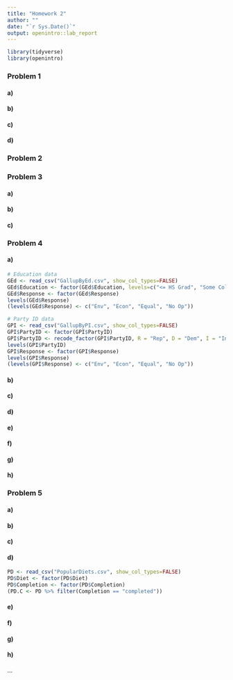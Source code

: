 ```yaml
---
title: "Homework 2"
author: ""
date: "`r Sys.Date()`"
output: openintro::lab_report
---
```


```r
library(tidyverse)
library(openintro)
```

### Problem 1
#### a)


#### b)


#### c)


#### d)


### Problem 2


### Problem 3
#### a)


#### b)


#### c)


### Problem 4

#### a)
```r
# Education data
GEd <- read_csv("GallupByEd.csv", show_col_types=FALSE)
GEd$Education <- factor(GEd$Education, levels=c("<= HS Grad", "Some College", "College Grad"))
GEd$Response <- factor(GEd$Response)
levels(GEd$Response)
(levels(GEd$Response) <- c("Env", "Econ", "Equal", "No Op"))

# Party ID data
GPI <- read_csv("GallupByPI.csv", show_col_types=FALSE)
GPI$PartyID <- factor(GPI$PartyID)
GPI$PartyID <- recode_factor(GPI$PartyID, R = "Rep", D = "Dem", I = "Ind")
levels(GPI$PartyID)
GPI$Response <- factor(GPI$Response)
levels(GPI$Response)
(levels(GPI$Response) <- c("Env", "Econ", "Equal", "No Op"))
```

#### b)


#### c)


#### d)


#### e)


#### f)


#### g)


#### h)


### Problem 5
#### a)


#### b)


#### c)


#### d)
```r
PD <- read_csv("PopularDiets.csv", show_col_types=FALSE)
PD$Diet <- factor(PD$Diet)
PD$Completion <- factor(PD$Completion)
(PD.C <- PD %>% filter(Completion == "completed"))
```


#### e)


#### f)


#### g)


#### h)


...
